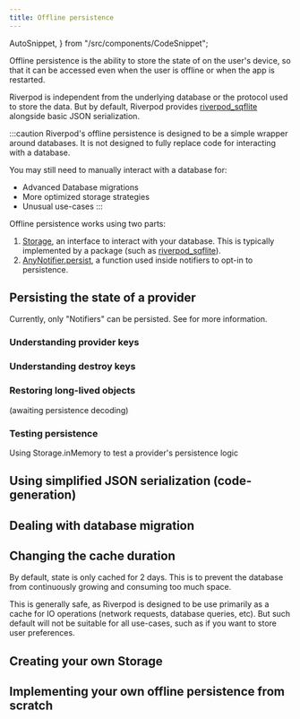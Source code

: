 ```yaml
---
title: Offline persistence
---
```

  AutoSnippet,
} from "/src/components/CodeSnippet";

Offline persistence is the ability to store the state of <Link documentID="concepts2/providers" />
on the user's device, so that it can be accessed even when the user is offline or when the app is restarted.

Riverpod is independent from the underlying database or the protocol used to store the data.
But by default, Riverpod provides [riverpod_sqflite] alongside basic JSON serialization.

:::caution
Riverpod's offline persistence is designed to be a simple wrapper around
databases. It is not designed to fully replace code for interacting with a database.

You may still need to manually interact with a database for:
- Advanced Database migrations
- More optimized storage strategies
- Unusual use-cases
:::


Offline persistence works using two parts:
1. [Storage], an interface to interact with your database.
  This is typically implemented by a package (such as [riverpod_sqflite]).
1. [AnyNotifier.persist], a function used inside notifiers to opt-in to persistence.
  

## Persisting the state of a provider

Currently, only "Notifiers" can be persisted. See <Link documentID="concepts2/providers" /> for more information.

### Understanding provider keys
### Understanding destroy keys

### Restoring long-lived objects

(awaiting persistence decoding)

### Testing persistence

Using Storage.inMemory to test a provider's persistence logic


## Using simplified JSON serialization (code-generation)

## Dealing with database migration


## Changing the cache duration

By default, state is only cached for 2 days. This is to prevent
the database from continuously growing and consuming too much space.

This is generally safe, as Riverpod is designed to be use primarily
as a cache for IO operations (network requests, database queries, etc).
But such default will not be suitable for all use-cases, such as if
you want to store user preferences.

## Creating your own Storage

## Implementing your own offline persistence from scratch

[riverpod_sqflite]: https://pub.dev/packages/riverpod_sqflite
[Storage]: https://pub.dev/documentation/hooks_riverpod/3.0.0-dev.16/experimental_persist/Storage-class.html
[AnyNotifier.persist]: https://pub.dev/documentation/hooks_riverpod/3.0.0-dev.16/experimental_persist/NotifierPersistX/persist.html